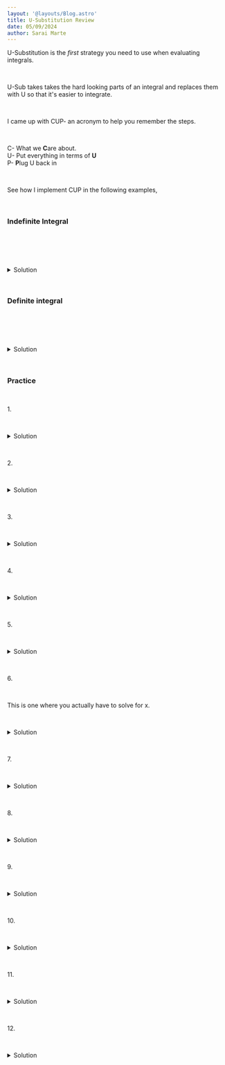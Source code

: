 ```yaml
---
layout: '@layouts/Blog.astro'
title: U-Substitution Review
date: 05/09/2024
author: Sarai Marte
---
```




<span style=" font-family: var(--primaryFont);">

U-Substitution is the *first* strategy you need to use when evaluating integrals.

&nbsp;&nbsp;&nbsp;&nbsp;

U-Sub takes takes the hard looking parts of an integral and replaces them with U so that it's easier to integrate.

&nbsp;&nbsp;&nbsp;&nbsp;

I came up with CUP- an acronym to help you remember the steps.  

&nbsp;&nbsp;&nbsp;&nbsp;

C- What we **C**are about.  
U- Put everything in terms of **U**  
P- **P**lug U back in  

&nbsp;&nbsp;&nbsp;&nbsp;

See how I implement CUP in the following examples,

&nbsp;&nbsp;&nbsp;&nbsp;

### Indefinite Integral

&nbsp;&nbsp;&nbsp;&nbsp;

<div style = "object-fit:contain;" > 
    <img src={img4.src} alt=""  />
</div>

&nbsp;&nbsp;&nbsp;&nbsp;

<details>

<summary> Solution </summary>

&nbsp;&nbsp;&nbsp;&nbsp;

<ImageMd img = {img1}> </ImageMd>

&nbsp;&nbsp;&nbsp;&nbsp;

</details>

&nbsp;&nbsp;&nbsp;&nbsp;

### Definite integral

&nbsp;&nbsp;&nbsp;&nbsp;

<div style = "object-fit:contain;" > 
    <img src={img3.src} alt=""  />
 </div>

&nbsp;&nbsp;&nbsp;&nbsp;

<details>

<summary> Solution </summary>

&nbsp;&nbsp;&nbsp;&nbsp;

<ImageMd img = {img2}> </ImageMd>

&nbsp;&nbsp;&nbsp;&nbsp;

</details>

&nbsp;&nbsp;&nbsp;&nbsp;

### Practice

&nbsp;&nbsp;&nbsp;&nbsp;

<Problem>
    1.
    <div style = "object-fit:contain;" > 
        <img src={img8.src} alt=""  />
    </div>

</Problem>

&nbsp;&nbsp;&nbsp;&nbsp;

<details>

<summary> Solution </summary>

&nbsp;&nbsp;&nbsp;&nbsp;

1/2 (x<sup>2</sup> + 5)<sup>4</sup> + C

&nbsp;&nbsp;&nbsp;&nbsp;

</details>

&nbsp;&nbsp;&nbsp;&nbsp;

<Problem>
    2.
    <div style = "object-fit:contain;" > 
        <img src={img10.src} alt=""  />
    </div>

</Problem>

&nbsp;&nbsp;&nbsp;&nbsp;

<details>

<summary> Solution </summary>

&nbsp;&nbsp;&nbsp;&nbsp;

e<sup>x<sup>4</sup></sup>/4 + C

&nbsp;&nbsp;&nbsp;&nbsp;

</details>

&nbsp;&nbsp;&nbsp;&nbsp;

<Problem>
    3.
    <div style = "object-fit:contain;" > 
        <img src={img11.src} alt=""  />
    </div>

</Problem>

&nbsp;&nbsp;&nbsp;&nbsp;

<details>

<summary> Solution </summary>

&nbsp;&nbsp;&nbsp;&nbsp;

-1/4(2 + x<sup>4</sup>) + C
&nbsp;&nbsp;&nbsp;&nbsp;

</details>

&nbsp;&nbsp;&nbsp;&nbsp;

<Problem>
    4.
    <div style = "object-fit:contain;" > 
        <img src={img13.src} alt=""  />
    </div>


</Problem>

&nbsp;&nbsp;&nbsp;&nbsp;

<details>

<summary> Solution </summary>

&nbsp;&nbsp;&nbsp;&nbsp;

448/3

&nbsp;&nbsp;&nbsp;&nbsp;

</details>

&nbsp;&nbsp;&nbsp;&nbsp;

<Problem>
    5.
    <div style = "object-fit:contain;" > 
        <img src={img14.src} alt=""  />
    </div>

</Problem>

&nbsp;&nbsp;&nbsp;&nbsp;

<details>

<summary> Solution </summary>

&nbsp;&nbsp;&nbsp;&nbsp;

42/400

&nbsp;&nbsp;&nbsp;&nbsp;

</details>

&nbsp;&nbsp;&nbsp;&nbsp;

<Problem>
    6.
    <div style = "object-fit:contain;" > 
        <img src={img12.src} alt=""  />
    </div>

</Problem>

&nbsp;&nbsp;&nbsp;&nbsp;

This is one where you actually have to solve for x.

&nbsp;&nbsp;&nbsp;&nbsp;

<details>

<summary> Solution </summary>

&nbsp;&nbsp;&nbsp;&nbsp;

1//20 (4x-5)<sup>5/2</sup> + 5/12(4x-5)<sup>3/2</sup> + C

&nbsp;&nbsp;&nbsp;&nbsp;

</details>

&nbsp;&nbsp;&nbsp;&nbsp;

<Problem>
    7.
    <div style = "object-fit:contain;" > 
            <img src={img9.src} alt=""  />
    </div>

</Problem>

&nbsp;&nbsp;&nbsp;&nbsp;

<details>

<summary> Solution </summary>

&nbsp;&nbsp;&nbsp;&nbsp;


&nbsp;&nbsp;&nbsp;&nbsp;

</details>

&nbsp;&nbsp;&nbsp;&nbsp;

<Problem>
    8.
    <div style = "object-fit:contain;" > 
        <img src={img16.src} alt=""  />
    </div>

</Problem>

&nbsp;&nbsp;&nbsp;&nbsp;

<details>

<summary> Solution </summary>

&nbsp;&nbsp;&nbsp;&nbsp;

1/2 sin(x)<sup>2</sup> + C

&nbsp;&nbsp;&nbsp;&nbsp;

</details>

&nbsp;&nbsp;&nbsp;&nbsp;

<Problem>
    9.
    <div style = "object-fit:contain;" > 
        <img src={img15.src} alt=""  />
    </div>
   

</Problem>

&nbsp;&nbsp;&nbsp;&nbsp;

<details>

<summary> Solution </summary>

&nbsp;&nbsp;&nbsp;&nbsp;

-1/6 cos<sup>6</sup>(x) + C

&nbsp;&nbsp;&nbsp;&nbsp;

</details>

&nbsp;&nbsp;&nbsp;&nbsp;

<Problem>
    10.
    <div style = "object-fit:contain;" > 
        <img src={img5.src} alt=""  />
    </div>

</Problem>

&nbsp;&nbsp;&nbsp;&nbsp;

<details>

<summary> Solution </summary>

&nbsp;&nbsp;&nbsp;&nbsp;

tan(x/5)<sup>10</sup>/2 + C

&nbsp;&nbsp;&nbsp;&nbsp;

</details>

&nbsp;&nbsp;&nbsp;&nbsp;

<Problem>
    11.
    <div style = "object-fit:contain;" > 
        <img src={img6.src} alt=""  />
    </div>

</Problem>

&nbsp;&nbsp;&nbsp;&nbsp;

<details>

<summary> Solution </summary>

&nbsp;&nbsp;&nbsp;&nbsp;

2/3

&nbsp;&nbsp;&nbsp;&nbsp;

</details>

&nbsp;&nbsp;&nbsp;&nbsp;

<Problem>
    12.
    <div style = "object-fit:contain;" > 
        <img src={img7.src} alt=""  />
    </div>

</Problem>

&nbsp;&nbsp;&nbsp;&nbsp;

<details>

<summary> Solution </summary>

&nbsp;&nbsp;&nbsp;&nbsp;

-1/2 cot<sup>8</sup>(x/4) + C

&nbsp;&nbsp;&nbsp;&nbsp;

</details>

&nbsp;&nbsp;&nbsp;&nbsp;


</span>